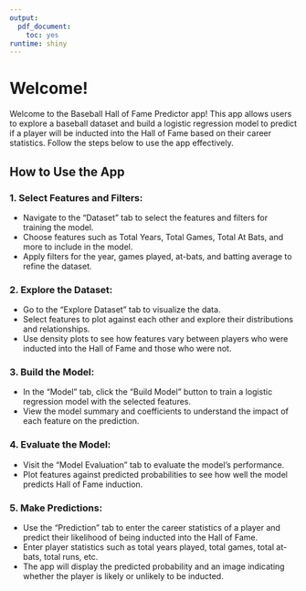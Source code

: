 ```yaml
---
output:
  pdf_document:
    toc: yes
runtime: shiny
---
```


# Welcome!
Welcome to the Baseball Hall of Fame Predictor app! This app allows users to explore a baseball dataset and build a logistic regression model to predict if a player will be inducted into the Hall of Fame based on their career statistics. Follow the steps below to use the app effectively.

## How to Use the App

### 1. Select Features and Filters:

* Navigate to the "Dataset" tab to select the features and filters for training the model.
* Choose features such as Total Years, Total Games, Total At Bats, and more to include in the model.
* Apply filters for the year, games played, at-bats, and batting average to refine the dataset.

### 2. Explore the Dataset:

* Go to the "Explore Dataset" tab to visualize the data.
* Select features to plot against each other and explore their distributions and relationships.
* Use density plots to see how features vary between players who were inducted into the Hall of Fame and those who were not.

### 3. Build the Model:

* In the "Model" tab, click the "Build Model" button to train a logistic regression model with the selected features.
* View the model summary and coefficients to understand the impact of each feature on the prediction.

### 4. Evaluate the Model:

* Visit the "Model Evaluation" tab to evaluate the model's performance.
* Plot features against predicted probabilities to see how well the model predicts Hall of Fame induction.

### 5. Make Predictions:

* Use the "Prediction" tab to enter the career statistics of a player and predict their likelihood of being inducted into the Hall of Fame.
* Enter player statistics such as total years played, total games, total at-bats, total runs, etc.
* The app will display the predicted probability and an image indicating whether the player is likely or unlikely to be inducted.